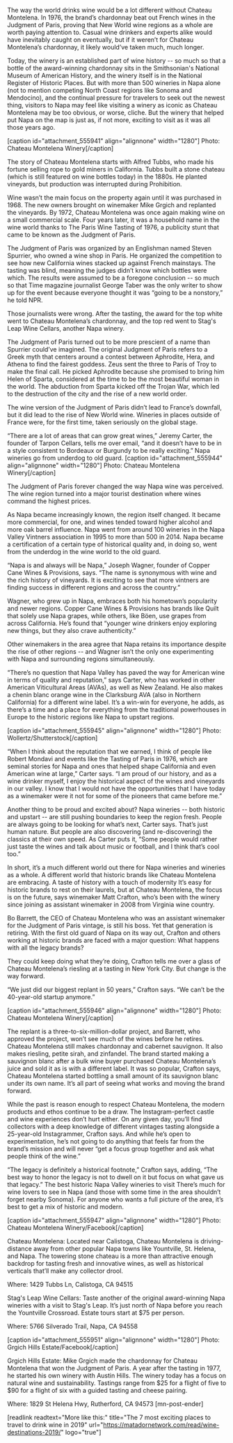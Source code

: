 The way the world drinks wine would be a lot different without Chateau Montelena. In 1976, the brand’s chardonnay beat out French wines in the Judgment of Paris, proving that New World wine regions as a whole are worth paying attention to. Casual wine drinkers and experts alike would have inevitably caught on eventually, but if it weren’t for Chateau Montelena’s chardonnay, it likely would’ve taken much, much longer.

Today, the winery is an established part of wine history -- so much so that a bottle of the award-winning chardonnay sits in the Smithsonian's National Museum of American History, and the winery itself is in the National Register of Historic Places. But with more than 500 wineries in Napa alone (not to mention competing North Coast regions like Sonoma and Mendocino), and the continual pressure for travelers to seek out the newest thing, visitors to Napa may feel like visiting a winery as iconic as Chateau Montelena may be too obvious, or worse, cliche. But the winery that helped put Napa on the map is just as, if not more, exciting to visit as it was all those years ago.

[caption id="attachment_555941" align="alignnone" width="1280"] Photo: Chateau Montelena Winery[/caption]

The story of Chateau Montelena starts with Alfred Tubbs, who made his fortune selling rope to gold miners in California. Tubbs built a stone chateau (which is still featured on wine bottles today) in the 1880s. He planted vineyards, but production was interrupted during Prohibition.

Wine wasn’t the main focus on the property again until it was purchased in 1968. The new owners brought on winemaker Mike Grgich and replanted the vineyards. By 1972, Chateau Montelena was once again making wine on a small commercial scale. Four years later, it was a household name in the wine world thanks to The Paris Wine Tasting of 1976, a publicity stunt that came to be known as the Judgment of Paris.

The Judgment of Paris was organized by an Englishman named Steven Spurrier, who owned a wine shop in Paris. He organized the competition to see how new California wines stacked up against French mainstays. The tasting was blind, meaning the judges didn’t know which bottles were which. The results were assumed to be a foregone conclusion -- so much so that Time magazine journalist George Taber was the only writer to show up for the event because everyone thought it was “going to be a nonstory,” he told NPR.

Those journalists were wrong. After the tasting, the award for the top white went to Chateau Montelena’s chardonnay, and the top red went to Stag's Leap Wine Cellars, another Napa winery.

The Judgment of Paris turned out to be more prescient of a name than Spurrier could’ve imagined. The original Judgment of Paris refers to a Greek myth that centers around a contest between Aphrodite, Hera, and Athena to find the fairest goddess. Zeus sent the three to Paris of Troy to make the final call. He picked Aphrodite because she promised to bring him Helen of Sparta, considered at the time to be the most beautiful woman in the world. The abduction from Sparta kicked off the Trojan War, which led to the destruction of the city and the rise of a new world order.

The wine version of the Judgment of Paris didn’t lead to France’s downfall, but it did lead to the rise of New World wine. Wineries in places outside of France were, for the first time, taken seriously on the global stage.

“There are a lot of areas that can grow great wines,” Jeremy Carter, the founder of Tarpon Cellars, tells me over email, “and it doesn’t have to be in a style consistent to Bordeaux or Burgundy to be really exciting.”
Napa wineries go from underdog to old guard.
[caption id="attachment_555944" align="alignnone" width="1280"] Photo: Chateau Montelena Winery[/caption]

The Judgment of Paris forever changed the way Napa wine was perceived. The wine region turned into a major tourist destination where wines command the highest prices.

As Napa became increasingly known, the region itself changed. It became more commercial, for one, and wines tended toward higher alcohol and more oak barrel influence. Napa went from around 100 wineries in the Napa Valley Vintners association in 1995 to more than 500 in 2014. Napa became a certification of a certain type of historical quality and, in doing so, went from the underdog in the wine world to the old guard.

“Napa is and always will be Napa,” Joseph Wagner, founder of Copper Cane Wines &amp; Provisions, says. “The name is synonymous with wine and the rich history of vineyards. It is exciting to see that more vintners are finding success in different regions and across the country.”

Wagner, who grew up in Napa, embraces both his hometown’s popularity and newer regions. Copper Cane Wines &amp; Provisions has brands like Quilt that solely use Napa grapes, while others, like Böen, use grapes from across California. He’s found that “younger wine drinkers enjoy exploring new things, but they also crave authenticity.”

Other winemakers in the area agree that Napa retains its importance despite the rise of other regions -- and Wagner isn’t the only one experimenting with Napa and surrounding regions simultaneously.

“There’s no question that Napa Valley has paved the way for American wine in terms of quality and reputation,” says Carter, who has worked in other American Viticultural Areas (AVAs), as well as New Zealand. He also makes a chenin blanc orange wine in the Clarksburg AVA (also in Northern California) for a different wine label. It’s a win-win for everyone, he adds, as there’s a time and a place for everything from the traditional powerhouses in Europe to the historic regions like Napa to upstart regions.

[caption id="attachment_555945" align="alignnone" width="1280"] Photo: Wollertz/Shutterstock[/caption]

“When I think about the reputation that we earned, I think of people like Robert Mondavi and events like the Tasting of Paris in 1976, which are seminal stories for Napa and ones that helped shape California and even American wine at large,” Carter says. “I am proud of our history, and as a wine drinker myself, I enjoy the historical aspect of the wines and vineyards in our valley. I know that I would not have the opportunities that I have today as a winemaker were it not for some of the pioneers that came before me.”

Another thing to be proud and excited about? Napa wineries -- both historic and upstart -- are still pushing boundaries to keep the region fresh. People are always going to be looking for what’s next, Carter says. That’s just human nature. But people are also discovering (and re-discovering) the classics at their own speed. As Carter puts it, “Some people would rather just taste the wines and talk about music or football, and I think that’s cool too.”

In short, it’s a much different world out there for Napa wineries and wineries as a whole. A different world that historic brands like Chateau Montelena are embracing.
A taste of history with a touch of modernity
It’s easy for historic brands to rest on their laurels, but at Chateau Montelena, the focus is on the future, says winemaker Matt Crafton, who’s been with the winery since joining as assistant winemaker in 2008 from Virginia wine country.

Bo Barrett, the CEO of Chateau Montelena who was an assistant winemaker for the Judgment of Paris vintage, is still his boss. Yet that generation is retiring. With the first old guard of Napa on its way out, Crafton and others working at historic brands are faced with a major question: What happens with all the legacy brands?

They could keep doing what they’re doing, Crafton tells me over a glass of Chateau Montelena’s riesling at a tasting in New York City. But change is the way forward.

“We just did our biggest replant in 50 years,” Crafton says. “We can’t be the 40-year-old startup anymore.”

[caption id="attachment_555946" align="alignnone" width="1280"] Photo: Chateau Montelena Winery[/caption]

The replant is a three-to-six-million-dollar project, and Barrett, who approved the project, won’t see much of the wines before he retires. Chateau Montelena still makes chardonnay and cabernet sauvignon. It also makes riesling, petite sirah, and zinfandel. The brand started making a sauvignon blanc after a bulk wine buyer purchased Chateau Montelena’s juice and sold it as is with a different label. It was so popular, Crafton says, Chateau Montelena started bottling a small amount of its sauvignon blanc under its own name. It’s all part of seeing what works and moving the brand forward.

While the past is reason enough to respect Chateau Montelena, the modern products and ethos continue to be a draw. The Instagram-perfect castle and wine experiences don’t hurt either. On any given day, you’ll find collectors with a deep knowledge of different vintages tasting alongside a 25-year-old Instagrammer, Crafton says. And while he’s open to experimentation, he’s not going to do anything that feels far from the brand’s mission and will never “get a focus group together and ask what people think of the wine.”

“The legacy is definitely a historical footnote,” Crafton says, adding, “The best way to honor the legacy is not to dwell on it but focus on what gave us that legacy.”
The best historic Napa Valley wineries to visit
There’s much for wine lovers to see in Napa (and those with some time in the area shouldn’t forget nearby Sonoma). For anyone who wants a full picture of the area, it’s best to get a mix of historic and modern.

[caption id="attachment_555947" align="alignnone" width="1280"] Photo: Chateau Montelena Winery/Facebook[/caption]

Chateau Montelena: Located near Calistoga, Chateau Montelena is driving-distance away from other popular Napa towns like Yountville, St. Helena, and Napa. The towering stone chateau is a more than attractive enough backdrop for tasting fresh and innovative wines, as well as historical verticals that’ll make any collector drool.

Where: 1429 Tubbs Ln, Calistoga, CA 94515

Stag's Leap Wine Cellars: Taste another of the original award-winning Napa wineries with a visit to Stag's Leap. It’s just north of Napa before you reach the Yountville Crossroad. Estate tours start at $75 per person.

Where: 5766 Silverado Trail, Napa, CA 94558

[caption id="attachment_555951" align="alignnone" width="1280"] Photo: Grgich Hills Estate/Facebook[/caption]

Grgich Hills Estate: Mike Grgich made the chardonnay for Chateau Montelena that won the Judgment of Paris. A year after the tasting in 1977, he started his own winery with Austin Hills. The winery today has a focus on natural wine and sustainability. Tastings range from $25 for a flight of five to $90 for a flight of six with a guided tasting and cheese pairing.

Where: 1829 St Helena Hwy, Rutherford, CA 94573 [mn-post-ender]

[readlink readtext="More like this:" title="The 7 most exciting places to travel to drink wine in 2019" url="https://matadornetwork.com/read/wine-destinations-2019/" logo="true"]
